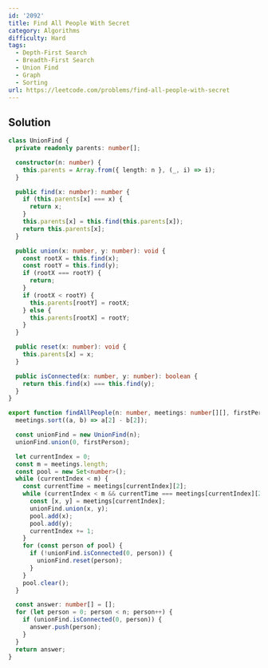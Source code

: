 ```yaml
---
id: '2092'
title: Find All People With Secret
category: Algorithms
difficulty: Hard
tags:
  - Depth-First Search
  - Breadth-First Search
  - Union Find
  - Graph
  - Sorting
url: https://leetcode.com/problems/find-all-people-with-secret
---
```


## Solution

```typescript filename="solution.ts" copy
class UnionFind {
  private readonly parents: number[];

  constructor(n: number) {
    this.parents = Array.from({ length: n }, (_, i) => i);
  }

  public find(x: number): number {
    if (this.parents[x] === x) {
      return x;
    }
    this.parents[x] = this.find(this.parents[x]);
    return this.parents[x];
  }

  public union(x: number, y: number): void {
    const rootX = this.find(x);
    const rootY = this.find(y);
    if (rootX === rootY) {
      return;
    }
    if (rootX < rootY) {
      this.parents[rootY] = rootX;
    } else {
      this.parents[rootX] = rootY;
    }
  }

  public reset(x: number): void {
    this.parents[x] = x;
  }

  public isConnected(x: number, y: number): boolean {
    return this.find(x) === this.find(y);
  }
}

export function findAllPeople(n: number, meetings: number[][], firstPerson: number): number[] {
  meetings.sort((a, b) => a[2] - b[2]);

  const unionFind = new UnionFind(n);
  unionFind.union(0, firstPerson);

  let currentIndex = 0;
  const m = meetings.length;
  const pool = new Set<number>();
  while (currentIndex < m) {
    const currentTime = meetings[currentIndex][2];
    while (currentIndex < m && currentTime === meetings[currentIndex][2]) {
      const [x, y] = meetings[currentIndex];
      unionFind.union(x, y);
      pool.add(x);
      pool.add(y);
      currentIndex += 1;
    }
    for (const person of pool) {
      if (!unionFind.isConnected(0, person)) {
        unionFind.reset(person);
      }
    }
    pool.clear();
  }

  const answer: number[] = [];
  for (let person = 0; person < n; person++) {
    if (unionFind.isConnected(0, person)) {
      answer.push(person);
    }
  }
  return answer;
}
```
